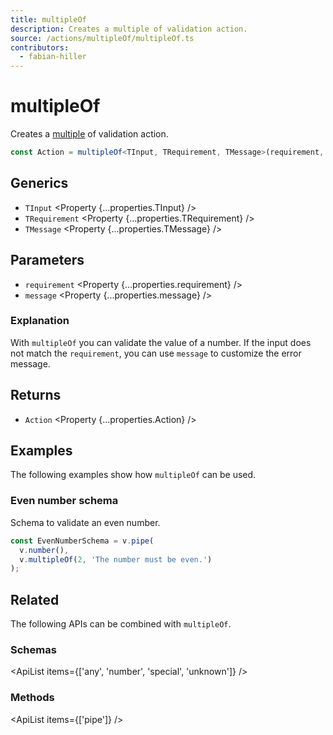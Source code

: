 ```yaml
---
title: multipleOf
description: Creates a multiple of validation action.
source: /actions/multipleOf/multipleOf.ts
contributors:
  - fabian-hiller
---
```



# multipleOf

Creates a [multiple](<https://en.wikipedia.org/wiki/Multiple_(mathematics)>) of validation action.

```ts
const Action = multipleOf<TInput, TRequirement, TMessage>(requirement, message);
```

## Generics

- `TInput` <Property {...properties.TInput} />
- `TRequirement` <Property {...properties.TRequirement} />
- `TMessage` <Property {...properties.TMessage} />

## Parameters

- `requirement` <Property {...properties.requirement} />
- `message` <Property {...properties.message} />

### Explanation

With `multipleOf` you can validate the value of a number. If the input does not match the `requirement`, you can use `message` to customize the error message.

## Returns

- `Action` <Property {...properties.Action} />

## Examples

The following examples show how `multipleOf` can be used.

### Even number schema

Schema to validate an even number.

```ts
const EvenNumberSchema = v.pipe(
  v.number(),
  v.multipleOf(2, 'The number must be even.')
);
```

## Related

The following APIs can be combined with `multipleOf`.

### Schemas

<ApiList items={['any', 'number', 'special', 'unknown']} />

### Methods

<ApiList items={['pipe']} />

